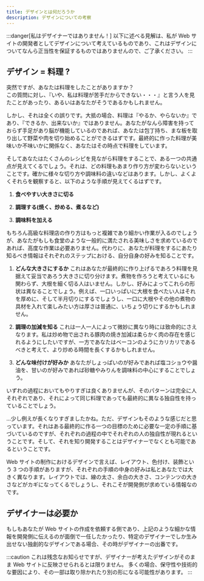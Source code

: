 ```yaml
---
title: デザインとは何だろうか
description: デザインについての考察
---
```


:::danger[私はデザイナーではありません！]
以下に述べる見解は、私が Web サイトの開発者としてデザインについて考えているものであり、これはデザインについてなんら正当性を保証するものではありませんので、ご了承ください。
:::

## デザイン = 料理 ?

突然ですが、あなたは料理をしたことがありますか？<br />
この質問に対し、『いや、私は料理が苦手だからできない・・・』と言う人を見たことがあったり、あるいはあなたがそうであるかもしれません。

しかし、それは全くの誤りです。大抵の場合、料理は『やるか、やらないか』であり、『できるか、出来ないか』ではありません。あなたがなんら障害を持っておらず手足があり脳が機能しているのであれば、あなたは包丁持ち、まな板を取り出して野菜や肉を切り始めることができるはずです。最終的に作った料理が美味いか不味いかに関係なく、あなたはその時点で料理をしています。

そしてあなたはたくさんのレシピを見ながら料理をすることで、ある一つの共通点が見えてくるでしょう。それは、どの料理もあまり作り方が変わらないということです。確かに様々な切り方や調味料の違いなどはあります。しかし、よくよくそれらを観察すると、以下のような手順が見えてくるはずです。

1. **食べやすい大きさに切る**

2. **調理する(焼く、炒める、煮るなど)**

3. **調味料を加える**

もちろん高級な料理店の作り方はもっと複雑であり細かい作業が入るのでしょうが、あなたがもしも食堂のような一般的に満たされる美味しさを求めているのであれば、高度な作業は必要ありません。代わりに、あなたが料理をするにあたり知るべき情報はそれぞれのステップにおける、自分自身の好みを知ることです。

1. **どんな大きさにするか**
   これはあなたが最終的に作り上げるであろう料理を見据えて妥当であろう大きさに切り分けます。煮物を作ろうと考えているにも関わらず、大根を細く切る人はいません。しかし、好みによってこれらの形状は異なることでしょう。例えば、一口いっぱいに大根を食べたい人はそれを厚めに、そして半月切りにするでしょうし、一口に大根やその他の煮物の具材を入れて楽しみたい方は厚さは普通に、いちょう切りにするかもしれません。

2. **調理の加減を知る**
   これは一人一人によって微妙に異なり時には致命的にさえなります。私は炒め物で出される豚肉の焼き加減は柔らかく肉の存在を感じれるようにしたいですが、一方であなたはベーコンのようにカリカリであるべきと考えて、より炒める時間を長くするかもしれません。

3. **どんな味付けが好みか**
   あなたがしょっぱいのが好みであれば塩コショウや醤油を、甘いのが好みであれば砂糖やみりんを調味料の中心にすることでしょう。

いずれの過程においてもやりすぎは良くありませんが、そのパターンは完全に人それぞれであり、それによって同じ料理であっても最終的に異なる独自性を持っていることでしょう。

...少し例えが長くなりすぎましたかね。ただ、デザインもそのような感じだと思っています。それはある最終的に作る一つの目標のために必要な一定の手順に基づいているのですが、それぞれの過程の中でそれぞれの人の独自性が現れるということです。そして、それを知り開発することはデザイナーでなくとも可能であるということです。

Web サイトの制作におけるデザインで言えば、レイアウト、色付け、装飾という 3 つの手順がありますが、それぞれの手順の中身の好みは私とあなたでは大きく異なります。レイアウトでは、線の太さ、余白の大きさ、コンテンツの大きさなどがカギになってくるでしょうし、それこそが開発側が求めている情報なのです。

## デザイナーは必要か

もしもあなたが Web サイトの作成を依頼する側であり、上記のような細かな情報を開発側に伝えるのが面倒で一任したかったり、特定のデザイナーでしか生み出せない独創的なデザインである場合、その時がデザイナーの出番です。

:::caution
これは残念なお知らせですが、デザイナーが考えたデザインがそのまま Web サイトに反映させられるとは限りません。
多くの場合、保守性や技術的な要因により、その一部は取り除かれたり別の形になる可能性があります。
:::
